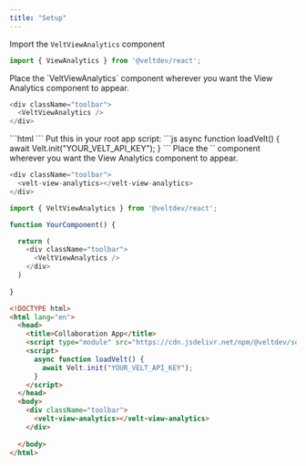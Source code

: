 ```yaml
---
title: "Setup"
---
```



<Tabs>
  <Tab title="React / Next.js">

<Steps titleSize="h2">

<Step title="Import the VeltViewAnalytics component from @veltdev/react">

Import the `VeltViewAnalytics` component

```js
import { ViewAnalytics } from '@veltdev/react';
```
</Step>


<Step title="Place the VeltViewAnalytics component">
Place the `VeltViewAnalytics` component wherever you want the View Analytics component to appear.

```js
<div className="toolbar">
  <VeltViewAnalytics />
</div>
```
</Step>



</Steps>


  </Tab>

  <Tab title="HTML">


<Steps titleSize="h2">

<Step title="Import the Velt Script tag">
```html
<script type="module" src="https://cdn.jsdelivr.net/npm/@veltdev/sdk@1.0.11/velt.js" onload="loadVelt()"></script>
```
</Step>

<Step title="Initialize with your API Key">
Put this in your root app script:
```js
async function loadVelt() {
    await Velt.init("YOUR_VELT_API_KEY");
}
```
</Step>


<Step title="Place the velt-view-analytics component">
Place the `<velt-view-analytics>` component wherever you want the View Analytics component to appear.

```js
<div className="toolbar">
  <velt-view-analytics></velt-view-analytics>
</div>
```
</Step>



</Steps>



  

  </Tab>
</Tabs>

<RequestExample>

```js React / Next.js
import { VeltViewAnalytics } from '@veltdev/react';

function YourComponent() {

  return (
    <div className="toolbar">
      <VeltViewAnalytics />
    </div>
  )
  
}
```




```html HTML
<!DOCTYPE html>
<html lang="en">
  <head>
    <title>Collaboration App</title>
    <script type="module" src="https://cdn.jsdelivr.net/npm/@veltdev/sdk@1.0.11/velt.js" onload="loadVelt()"></script>
    <script>
      async function loadVelt() {
        await Velt.init("YOUR_VELT_API_KEY");
      }
    </script>
  </head>
  <body>
    <div className="toolbar">
      <velt-view-analytics></velt-view-analytics>
    </div>
    
  </body>
</html>
```

</RequestExample>
